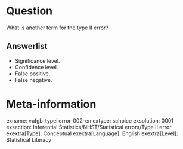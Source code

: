 Question
========
What is another term for the type II error?

Answerlist
----------
* Significance level.
* Confidence level.
* False positive.
* False negative.

Meta-information
================
exname: vufgb-typeiierror-002-en
extype: schoice
exsolution: 0001
exsection: Inferential Statistics/NHST/Statistical errors/Type II error
exextra[Type]: Conceptual
exextra[Language]: English
exextra[Level]: Statistical Literacy